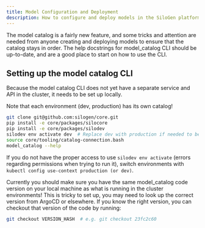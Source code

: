 ```yaml
---
title: Model Configuration and Deployment
description: How to configure and deploy models in the SiloGen platform.
---
```


The model catalog is a fairly new feature, and some tricks and attention are needed from anyone creating and deploying models to ensure that the catalog stays in order. The help docstrings for model_catalog CLI should be up-to-date, and are a good place to start on how to use the CLI.

## Setting up the model catalog CLI

Because the model catalog CLI does not yet have a separate service and API in the cluster, it needs to be set up locally.

Note that each environment (dev, production) has its own catalog!

```bash
git clone git@github.com:silogen/core.git
pip install -e core/packages/silocore
pip install -e core/packages/silodev
silodev env activate dev  # Replace dev with production if needed to be in the right env before sourcing the connection variables
source core/tooling/catalog-connection.bash
model_catalog --help
```

If you do not have the proper access to use `silodev env activate` (errors regarding permissions when trying to run it), switch environments with `kubectl config use-context production (or dev)`.

Currently you should make sure you have the same model_catalog code version on your local machine as what is running in the cluster environments! This is tricky to set up, you may need to look up the correct version from ArgoCD or elsewhere. If you know the right version, you can checkout that version of the code by running:

```bash
git checkout VERSION_HASH  # e.g. git checkout 23fc2c60
```
